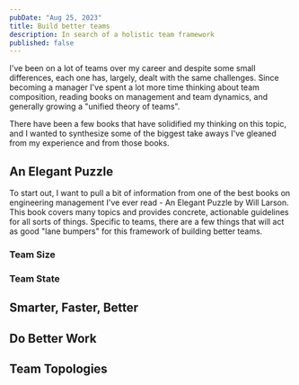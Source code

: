 ```yaml
---
pubDate: "Aug 25, 2023"
title: Build better teams
description: In search of a holistic team framework
published: false
---
```


I've been on a lot of teams over my career and despite some small differences,
each one has, largely, dealt with the same challenges. Since becoming a manager
I've spent a lot more time thinking about team composition, reading books on
management and team dynamics, and generally growing a "unified theory of teams".

There have been a few books that have solidified my thinking on this topic,
and I wanted to synthesize some of the biggest take aways I've gleaned from
my experience and from those books.

## An Elegant Puzzle

To start out, I want to pull a bit of information from one of the best books on
engineering management I've ever read - An Elegant Puzzle by Will Larson. This book
covers many topics and provides concrete, actionable guidelines for
all sorts of things. Specific to teams, there are a few things that will act as
good "lane bumpers" for this framework of building better teams.

### Team Size

### Team State

## Smarter, Faster, Better

## Do Better Work

## Team Topologies
